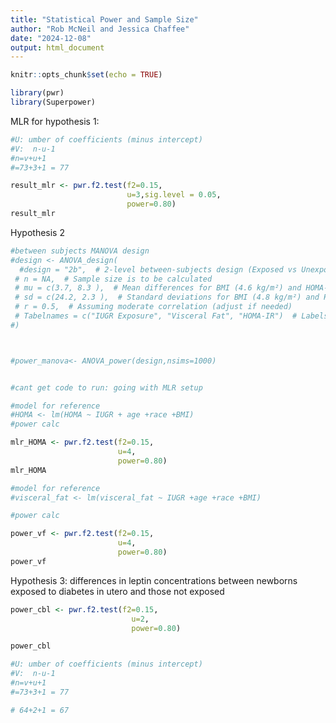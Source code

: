 ```yaml
---
title: "Statistical Power and Sample Size"
author: "Rob McNeil and Jessica Chaffee"
date: "2024-12-08"
output: html_document
---
```


```r
knitr::opts_chunk$set(echo = TRUE)
```

```r

library(pwr)
library(Superpower)


```


MLR for hypothesis 1: 
```r


#U: umber of coefficients (minus intercept) 
#V:  n-u-1
#n=v+u+1
#=73+3+1 = 77

result_mlr <- pwr.f2.test(f2=0.15,
                          u=3,sig.level = 0.05,
                          power=0.80)
result_mlr
```


Hypothesis 2

```r

#between subjects MANOVA design
#design <- ANOVA_design(
  #design = "2b",  # 2-level between-subjects design (Exposed vs Unexposed for IUGR)
 # n = NA,  # Sample size is to be calculated
 # mu = c(3.7, 8.3 ),  # Mean differences for BMI (4.6 kg/m²) and HOMA-IR (0.89 units)
 # sd = c(24.2, 2.3 ),  # Standard deviations for BMI (4.8 kg/m²) and HOMA-IR (2.3 units)
 # r = 0.5,  # Assuming moderate correlation (adjust if needed)
 # Tabelnames = c("IUGR Exposure", "Visceral Fat", "HOMA-IR")  # Labels for the factors and outcomes
#)



#power_manova<- ANOVA_power(design,nsims=1000)


#cant get code to run: going with MLR setup

#model for reference 
#HOMA <- lm(HOMA ~ IUGR + age +race +BMI)
#power calc

mlr_HOMA <- pwr.f2.test(f2=0.15,
                        u=4,
                        power=0.80)
mlr_HOMA

#model for reference
#visceral_fat <- lm(visceral_fat ~ IUGR +age +race +BMI)

#power calc

power_vf <- pwr.f2.test(f2=0.15,
                        u=4,
                        power=0.80)
power_vf

```
Hypothesis 3: differences in leptin concentrations between newborns exposed to diabetes in utero and those not exposed

```r


power_cbl <- pwr.f2.test(f2=0.15,
                           u=2,
                           power=0.80)

power_cbl

#U: umber of coefficients (minus intercept) 
#V:  n-u-1
#n=v+u+1
#=73+3+1 = 77

# 64+2+1 = 67

```
